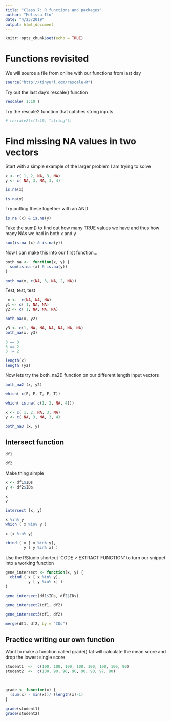 ```yaml
---
title: "Class 7: R functions and packages"
author: "Melissa Ito"
date: "4/23/2019"
output: html_document
---
```


```r
knitr::opts_chunk$set(echo = TRUE)
```

# Functions revisited

We will source a file from online with our functions from last day

```r
source("http://tinyurl.com/rescale-R")
```

Try out the last day's rescale() function

```r
rescale( 1:10 )
```

Try the rescale2 function that catches string inputs

```r
# rescale2(c(1:10, "string"))
```

# Find missing NA values in two vectors

Start with a simple example of the larger problem I am trying to solve

```r
x <- c( 1, 2, NA, 3, NA) 
y <- c( NA, 3, NA, 3, 4)
```

```r
is.na(x)
```

```r
is.na(y)
```

Try putting these together with an AND

```r
is.na (x) & is.na(y)
```

Take the sum() to find out how many TRUE values we have and thus how many NAs we had in both x and y

```r
sum(is.na (x) & is.na(y))
```

Now I can make this into our first function...

```r
both_na <-  function(x, y) {
  sum(is.na (x) & is.na(y))
}
```

```r
both_na(x, c(NA, 3, NA, 2, NA))
```

Test, test, test

```r
 x <-  c(NA, NA, NA)
y1 <- c( 1, NA, NA)
y2 <- c( 1, NA, NA, NA)
```

```r
both_na(x, y2)
```

```r
y3 <- c(1, NA, NA, NA, NA, NA, NA)
both_na(x, y3)
```

```r
3 == 3
3 == 2
3 != 2
```

```r
length(x)
length (y2)
```

Now lets try the both_na2() function on our different length input vectors

```r
both_na2 (x, y2)
```

```r
which( c(F, F, T, F, T))

which( is.na( c(1, 2, NA, 4)))
```

```r
x <- c( 1, 2, NA, 3, NA) 
y <- c( NA, 3, NA, 3, 4)

both_na3 (x, y)
```

## Intersect function

```r
df1
```

```r
df2
```

Make thing simple

```r
x <- df1$IDs
y <- df2$IDs

x
y
```

```r
intersect (x, y)
```

```r
x %in% y
which ( x %in% y )
```

```r
x [x %in% y]
```

```r
cbind ( x [ x %in% y],
        y [ y %in% x] )
```

Use the RStudio shortcut 'CODE > EXTRACT FUNCTION' to turn our snippet into a working function

```r
gene_intersect <- function(x, y) {
  cbind ( x [ x %in% y],
          y [ y %in% x] )
}
```

```r
gene_intersect(df1$IDs, df2$IDs)
```

```r
gene_intersect2(df1, df2)
```

```r
gene_intersect3(df1, df2)
```

```r
merge(df1, df2, by = "IDs")
```

## Practice writing our own function

Want to make a function called grade() tat will calculate the mean score and drop the lowest single score

```r
student1  <-  c(100, 100, 100, 100, 100, 100, 100, 90)
student2  <-  c(100, 90, 90, 90, 90, 90, 97, 80)


 
grade <- function(x) {
  (sum(x) - min(x))/ (length(x)-1)
}
```

```r
grade(student1)
grade(student2)
```








